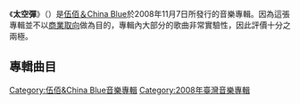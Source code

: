 {{Album infobox | |  Name        = 太空彈<br>Spacebomb
|  Type        = [[專輯|專輯]]
|  Artist      = [[伍佰|伍佰＆China Blue]]
|  Cover       = Spacebomb.jpg
|  Released    = 2008年11月7日
|  Recorded    = 
|  Genre       = 國語摇滚 电子音乐
|  Length      = 51:00
|  Label       = [[艾迴|艾迴]]
|  Number      =
|  Producer    = 
|  Reviews     = 
|  Last album  = [[忘情1015|忘情1015]]<br />(2007年)
|  This album  = '''太空彈'''<br />(2008年)
|  Next album  = [[詩情搖滾|詩情搖滾]]<br />(2009年)
|  Misc  = {{Extra chronology
  | Artist      = [[伍佰|伍佰＆China Blue]]錄音室專輯
  | Type        = studio
  | Last album  = [[純真年代_(伍佰)|純真年代]]<br />(2006年)
  | This album  = '''太空彈'''<br />(2008年)
  | Next album  = [[詩情搖滾|詩情搖滾]]<br />(2009年)
  }}
{{Extra chronology 2
  | Artist      = [[伍佰|伍佰＆China Blue]]國語專輯
  | Type        = studio
  | Last album  = [[純真年代_(伍佰)|純真年代]]<br />(2006年)
  | This album  = '''太空彈'''<br />(2008年)
  | Next album  = [[詩情搖滾|詩情搖滾]]<br />(2009年)
  }}
}}
《'''太空彈'''》（{{lang-en|''Spacebomb''}}）是[[伍佰|伍佰＆China Blue]]於2008年11月7日所發行的音樂專輯。因為這張專輯並不以[[商業取向|商業取向]]做為目的，專輯內大部分的歌曲非常實驗性，因此評價十分之兩極。

== 專輯曲目 ==
{{Tracklist
| all_writing = [[伍佰|伍佰]]
| all_arranger = [[伍佰&China_Blue|伍佰&China Blue]]

| title1 = '''太空彈''' <br> Spacebomb
| length1 = 5:32

| title2 = 寂寞叢林 <br> Lonely Jungle
| length2 = 6:00

| title3 = 天晴時刻 <br> Sunny Day
| length3 = 4:27

| title4 = 太多的愛 <br> Too Much Love
| length4 = 3:52

| title5 = 閃光魔術 <br> Shining Wizard
| length5 = 4:44

| title6 = 風火 <br> Wind Fire
| longnote6 = 線上遊戲[[風火之旅|風火之旅]]主題曲
| length6 = 5:28

| title7 = 時尚狗 <br> Fashion Dog
| length7 = 4:41

| title8 = 新聞秀 <br> News Show
| length8 = 6:41

| title9 = 迷航記 <br> Star Trek
| length9 = 5:17

| title10 = 時光雨 <br> Time Rain
| longnote10 = 玉山高粱廣告曲
| length10 = 5:05
}}


{{伍佰}}
[[Category:伍佰&China_Blue音樂專輯|Category:伍佰&China Blue音樂專輯]]
[[Category:2008年臺灣音樂專輯|Category:2008年臺灣音樂專輯]]
